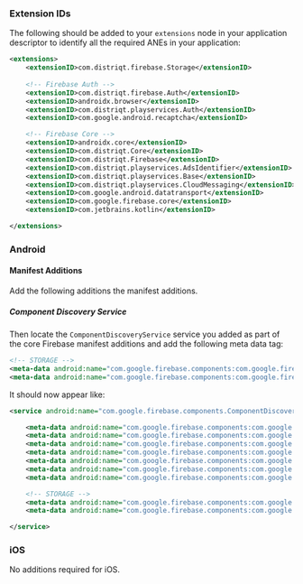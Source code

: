 
### Extension IDs

The following should be added to your `extensions` node in your application descriptor to identify all the required ANEs in your application:

```xml
<extensions>
	<extensionID>com.distriqt.firebase.Storage</extensionID>
	
	<!-- Firebase Auth -->
	<extensionID>com.distriqt.firebase.Auth</extensionID>
	<extensionID>androidx.browser</extensionID>
	<extensionID>com.distriqt.playservices.Auth</extensionID>
	<extensionID>com.google.android.recaptcha</extensionID>

	<!-- Firebase Core -->
	<extensionID>androidx.core</extensionID>
	<extensionID>com.distriqt.Core</extensionID>
	<extensionID>com.distriqt.Firebase</extensionID>
	<extensionID>com.distriqt.playservices.AdsIdentifier</extensionID>
	<extensionID>com.distriqt.playservices.Base</extensionID>
	<extensionID>com.distriqt.playservices.CloudMessaging</extensionID>
	<extensionID>com.google.android.datatransport</extensionID>
	<extensionID>com.google.firebase.core</extensionID>
	<extensionID>com.jetbrains.kotlin</extensionID>

</extensions>
```



### Android

#### Manifest Additions

Add the following additions the manifest additions.

##### Component Discovery Service

Then locate the `ComponentDiscoveryService` service you added as part of the core Firebase manifest additions and add the following meta data tag:

```xml
<!-- STORAGE -->
<meta-data android:name="com.google.firebase.components:com.google.firebase.storage.FirebaseStorageKtxRegistrar" android:value="com.google.firebase.components.ComponentRegistrar" />
<meta-data android:name="com.google.firebase.components:com.google.firebase.storage.StorageRegistrar" android:value="com.google.firebase.components.ComponentRegistrar" />
```

It should now appear like:

```xml
<service android:name="com.google.firebase.components.ComponentDiscoveryService" android:directBootAware="true" android:exported="false" >

	<meta-data android:name="com.google.firebase.components:com.google.firebase.analytics.connector.internal.AnalyticsConnectorRegistrar" android:value="com.google.firebase.components.ComponentRegistrar"/>
	<meta-data android:name="com.google.firebase.components:com.google.firebase.installations.FirebaseInstallationsKtxRegistrar" android:value="com.google.firebase.components.ComponentRegistrar" />
	<meta-data android:name="com.google.firebase.components:com.google.firebase.installations.FirebaseInstallationsRegistrar" android:value="com.google.firebase.components.ComponentRegistrar"/>
	<meta-data android:name="com.google.firebase.components:com.google.firebase.datatransport.TransportRegistrar" android:value="com.google.firebase.components.ComponentRegistrar"/>
	<meta-data android:name="com.google.firebase.components:com.google.firebase.abt.component.AbtRegistrar" android:value="com.google.firebase.components.ComponentRegistrar"/>
	<meta-data android:name="com.google.firebase.components:com.google.firebase.FirebaseCommonKtxRegistrar" android:value="com.google.firebase.components.ComponentRegistrar" />
	<meta-data android:name="com.google.firebase.components:com.google.firebase.ktx.FirebaseCommonLegacyRegistrar" android:value="com.google.firebase.components.ComponentRegistrar" />

	<!-- STORAGE -->
	<meta-data android:name="com.google.firebase.components:com.google.firebase.storage.FirebaseStorageKtxRegistrar" android:value="com.google.firebase.components.ComponentRegistrar" />
	<meta-data android:name="com.google.firebase.components:com.google.firebase.storage.StorageRegistrar" android:value="com.google.firebase.components.ComponentRegistrar" />

</service>
```



### iOS 

No additions required for iOS.